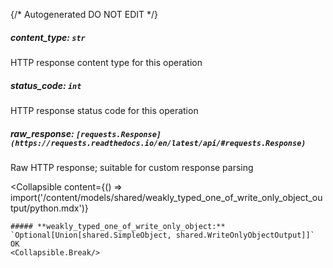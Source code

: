 {/* Autogenerated DO NOT EDIT  */}

##### **content_type:** `str`
HTTP response content type for this operation

##### **status_code:** `int`
HTTP response status code for this operation

##### **raw_response:** `[requests.Response](https://requests.readthedocs.io/en/latest/api/#requests.Response)`
Raw HTTP response; suitable for custom response parsing

<Collapsible
    content={() => import('/content/models/shared/weakly_typed_one_of_write_only_object_output/python.mdx')}
>
    ##### **weakly_typed_one_of_write_only_object:** `Optional[Union[shared.SimpleObject, shared.WriteOnlyObjectOutput]]`
    OK
    <Collapsible.Break/>
</Collapsible>

